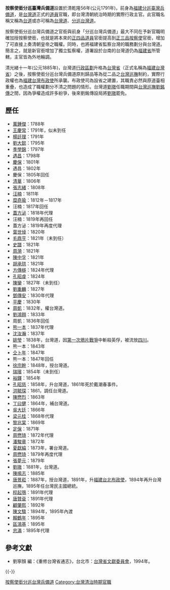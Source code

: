 {{Infobox former political post
| political_office   = 按察使銜分巡臺灣兵備道
| country            = {{QIN}}
| insignia           = 
| insigniasize       = 
| insigniacaption    = 
| image              = 
| caption            = 
| predecessor = [[福建分巡臺灣兵備道|福建分巡臺灣兵備道]]
| successor          = [[福建臺灣巡撫|福建臺灣巡撫]]
| first_officeholder =  [[萬鍾傑|萬鍾傑]]
| last_officeholder  = [[忠滿|忠滿]]（代理）
| style              = 
| residence          = 按察使銜分巡臺灣兵備道道臺衙門
| appointer          = 
| began              = 1788年
| ended              = 1895年
}}
 
'''按察使銜分巡臺灣兵備道'''設置於清乾隆56年(公元1791年)，前身為[[福建分巡臺灣兵備道|福建分巡臺灣兵備道]]，是[[台灣道|台灣道]]正式的[[道員|道員]]官職，即台灣清朝統治時期的實際行政主官。此官職名稱又稱為[[台道|台道]]或亦可稱為[[台灣道|台灣道]]、[[分巡台灣道|分巡台灣道]]。

按察使銜分巡台灣兵備道之官銜與前身「分巡台灣兵備道」最大不同在予新官職明確加授按察使銜，也就是將本來的[[正四品|正四品]][[道員|道員]]官銜提高到[[正三品|正三品]][[按察使|按察使]]官銜，增加了可直接上奏清朝皇帝之職權。同時，也將福建省監察台灣的職務劃分與台灣道。簡言之，就是新官銜增加了獨立監察權，道署設於台南的台灣道仍為[[福建省|福建省]]所管轄，主官皆為外地輪調。

清光緒十一年(公元1885年)，台灣道[[行政區劃|行政區劃]]升格為[[台灣省|台灣省]]（正式名稱為[[福建台灣省|福建台灣省]]）之後，按察使銜分巡台灣兵備道原則歸品等為從二品之[[台灣巡撫|台灣巡撫]]制約，實際行政權也為[[福建台灣布政使|福建台灣布政使]]所承襲。布政使司為設省之建置，其職責必然與原道臺相重疊，也造成了職權劃分不清之問題的情形。台灣道[[劉璈|劉璈]]任職期間與[[台灣巡撫|台灣巡撫]][[劉銘傳|劉銘傳]]之間，因為爭權造成許多紛爭，後來劉銘傳設局將[[劉璈|劉璈]]罷免。

==歷任==
*[[萬鍾傑|萬鍾傑]]：1788年
*[[王慶常|王慶常]]：1791年，似未到任
*[[楊廷理|楊廷理]]：1791年
*[[劉大懿|劉大懿]]：1795年
*[[季學錦|季學錦]]：1797年
*[[遇昌|遇昌]]：1798年
*[[慶保|慶保]]：1801年
*遇昌：1802年
*慶保：1805年回任
*[[清華_(人名)|清華]]：1806年
*[[張志緒|張志緒]]：1808年
*[[汪楠|汪楠]]：1811年
*[[糜奇瑜|糜奇瑜]]：1812年－1817年
*汪楠：1817年回任
*[[蓋方泌|蓋方泌]]：1818年代理
*汪楠：1819年再回任
*蓋方泌：1819年再度代理
*[[葉世倬|葉世倬]]：1820年
*[[毛鼎亨|毛鼎亨]]：1821年（未到任）
*[[史譜|史譜]]：1821年
*[[周漪|周漪]]：1821年
*[[陳中孚|陳中孚]]：1821年
*[[胡承珙|胡承珙]]：1821年
*[[方傳穟|方傳穟]]：1824年代理
*[[孔昭虔|孔昭虔]]：1824年
*[[陳鑾_(清朝官員)|陳鑾]]：1827年（未到任）
*[[劉重麟|劉重麟]]：1827年
*[[鄧傳安|鄧傳安]]：1830年代理
*[[平慶|平慶]]：1830年
*[[周凱_(清朝)|周凱]]：1832年，權台灣道。
*[[劉鴻翱|劉鴻翱]]：1833年
*周凱：1836年回任
*[[熊一本|熊一本]]：1837年代理
*[[沈汝瀚|沈汝瀚]]：1837年
*[[姚瑩|姚瑩]]：1838年，台灣道，因[[第一次鴉片戰爭|第一次鴉片戰爭]]中斬殺英俘，被流放[[四川|四川]]。
*熊一本：1843年
*[[仝卜年|仝卜年]]：1847年
*熊一本：1847年回任
*[[徐宗幹|徐宗幹]]：1848年，授台灣道。
*[[瑞璸|瑞璸]]：1854年（未到任）
*[[裕鐸|裕鐸]]：1854年
*[[孔昭慈|孔昭慈]]：1858年，升台灣道，1861年死於戴潮春事件。
*[[洪毓琛|洪毓琛]]：1861，調任台灣道。
*[[陳懋烈|陳懋烈]]：1863年
*[[丁曰健|丁曰健]]：1864年，補台灣道。
*[[吳大廷|吳大廷]]：1866年
*[[梁元桂|梁元桂]]：1868年代理
*[[黎兆棠|黎兆棠]]：1869年
*[[定保|定保]]：1871年
*[[周懋琦|周懋琦]]：1872年代理
*[[潘駿章|潘駿章]]：1872年
*[[夏獻綸|夏獻綸]]：1873年，署台灣道。
*[[周懋琦|周懋琦]]：1879年再度代理
*[[張夢元|張夢元]]：1879年
*[[劉璈|劉璈]]：1881年，台灣道。
*[[陳鳴志|陳鳴志]]：1885年
*[[唐景崧|唐景崧]]：1887年，授台灣道，1891年，升[[福建台北布政使|福建台北布政使]]，1894年再升台灣巡撫，1895年任台灣民主國總統。
*[[程起鶚|程起鶚]]：1891年代理
*[[唐贊袞|唐贊袞]]：1891年代理
*[[顧肇熙|顧肇熙]]：1892年
*[[陳文騄|陳文騄]]：1894年，1895年內渡
*[[賴鶴年|賴鶴年]]：1895年
*[[區鴻基|區鴻基]]：1895年
*[[忠滿|忠滿]]：1895年代理

== 參考文獻 ==
{{Reflist}}
* 劉寧顏 編：《重修台灣省通志》，台北市：[[台灣省文獻委員會|台灣省文獻委員會]]，1994年。

{{-}}
{{台灣統治者官職}}

[[Category:按察使銜分巡台灣兵備道|]]
[[Category:台灣清治時期官職|Category:台灣清治時期官職]]